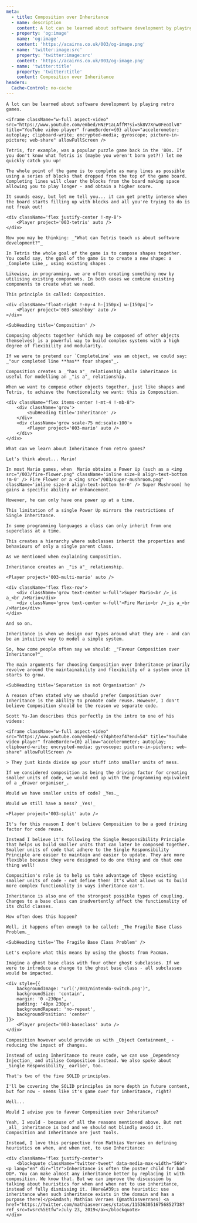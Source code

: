 ```yaml
---
meta:
  - title: Composition over Inheritance
  - name: description
    content: A lot can be learned about software development by playing retro games.
  - property: 'og:image'
    name: 'og:image'
    content: 'https://acairns.co.uk/003/og-image.png'
  - name: 'twitter:image:src'
    property: 'twitter:image:src'
    content: 'https://acairns.co.uk/003/og-image.png'
  - name: 'twitter:title'
    property: 'twitter:title'
    content: Composition over Inheritance
headers:
  Cache-Control: no-cache
---
```




<Post title={frontmatter.meta[0].title}>

    A lot can be learned about software development by playing retro games.

    <iframe className="w-full aspect-video" src="https://www.youtube.com/embed/HNzP1aLAffM?si=Sk8V7Xnw0FeoIlv8" title="YouTube video player" frameBorder={0} allow="accelerometer; autoplay; clipboard-write; encrypted-media; gyroscope; picture-in-picture; web-share" allowFullScreen />

    Tetris, for example, was a popular puzzle game back in the '80s. If you don't know what Tetris is (maybe you weren't born yet?!) let me quickly catch you up!

    The whole point of the game is to complete as many lines as possible using a series of blocks that dropped from the top of the game board. Completing lines will clear the blocks from the board making space allowing you to play longer - and obtain a higher score.

    It sounds easy, but let me tell you... it can get pretty intense when the board starts filling up with blocks and all you're trying to do is not freak out!

    <div className='flex justify-center !-my-8'>
        <Player project='003-tetris' auto />
    </div>

    Now you may be thinking: _"What can Tetris teach us about software development?"_

    In Tetris the whole goal of the game is to compose shapes together. You could say, the goal of the game is to create a new shape: a _Complete Line_, using existing shapes .

    Likewise, in programming, we are often creating something new by utilising existing components. In both cases we combine existing components to create what we need.

    This principle is called: Composition.

    <div className='float-right !-my-4 h-[150px] w-[150px]'>
        <Player project='003-smashboy' auto />
    </div>

    <SubHeading title='Composition' />

    Composing objects together (which may be composed of other objects themselves) is a powerful way to build complex systems with a high degree of flexibility and modularity.

    If we were to pretend our `CompleteLine` was an object, we could say: _"our completed line **has** four shapes"_.

    Composition creates a _"has a"_ relationship while inheritance is useful for modelling an _"is a"_ relationship.

    When we want to compose other objects together, just like shapes and Tetris, to achieve the functionality we want: this is Composition.

    <div className="flex items-center !-mt-4 !-mb-8">
        <div className='grow'>
            <SubHeading title='Inheritance' />
        </div>
        <div className='grow scale-75 md:scale-100'>
            <Player project='003-mario' auto />
        </div>
    </div>

    What can we learn about Inheritance from retro games?

    Let's think about... Mario!

    In most Mario games, when  Mario obtains a Power Up (such as a <img src="/003/fire-flower.png" className='inline size-8 align-text-bottom !m-0' /> Fire Flower or a <img src="/003/super-mushroom.png" className='inline size-8 align-text-bottom !m-0' /> Super Mushroom) he gains a specific ability or enhancement.

    However, he can only have one power up at a time.

    This limitation of a single Power Up mirrors the restrictions of Single Inheritance.

    In some programming languages a class can only inherit from one superclass at a time.

    This creates a hierarchy where subclasses inherit the properties and behaviours of only a single parent class.

    As we mentioned when explaining Composition.

    Inheritance creates an _"is a"_ relationship.

    <Player project='003-multi-mario' auto />

    <div className='flex flex-row'>
        <div className='grow text-center w-full'>Super Mario<br />_is a_<br />Mario</div>
        <div className='grow text-center w-full'>Fire Mario<br />_is a_<br />Mario</div>
    </div>

    And so on.

    Inheritance is when we design our types around what they are - and can be an intuitive way to model a simple system.

    So, how come people often say we should: _"Favour Composition over Inheritance?"_

    The main arguments for choosing Composition over Inheritance primarily revolve around the maintainability and flexibility of a system once it starts to grow.

    <SubHeading title='Separation is not Organisation' />

    A reason often stated why we should prefer Composition over Inheritance is the ability to promote code reuse. However, I don't believe Composition should be the reason we separate code.

    Scott Yu-Jan describes this perfectly in the intro to one of his videos:

    <iframe className="w-full aspect-video" src="https://www.youtube.com/embed/-s74phtezf4?end=54" title="YouTube video player" frameBorder={0} allow="accelerometer; autoplay; clipboard-write; encrypted-media; gyroscope; picture-in-picture; web-share" allowFullScreen />

    > They just kinda divide up your stuff into smaller units of mess.

    If we considered composition as being the driving factor for creating smaller units of code, we would end up with the programming equivalent of a _drawer organiser_.

    Would we have smaller units of code? _Yes._

    Would we still have a mess? _Yes!_

    <Player project='003-split' auto />

    It's for this reason I don't believe Composition to be a good driving factor for code reuse.

    Instead I believe it's following the Single Responsibility Principle that helps us build smaller units that can later be composed together. Smaller units of code that adhere to the Single Responsibility Principle are easier to maintain and easier to update. They are more flexible because they were designed to do one thing and do that one thing well!

    Composition's role is to help us take advantage of these existing smaller units of code - not define them! It's what allows us to build more complex functionality in ways inheritance can't.

    Inheritance is also one of the strongest possible types of coupling. Changes to a base class can inadvertently affect the functionality of its child classes.

    How often does this happen?

    Well, it happens often enough to be called: _The Fragile Base Class Problem._

    <SubHeading title='The Fragile Base Class Problem' />

    Let's explore what this means by using the ghosts from Pacman.

    Imagine a ghost base class with four other ghost subclasses. If we were to introduce a change to the ghost base class - all subclasses would be impacted.

    <div style={{
        backgroundImage: "url('/003/nintendo-switch.png')",
        backgroundSize: 'contain',
        margin: '0 -230px',
        padding: '40px 230px',
        backgroundRepeat: 'no-repeat',
        backgroundPosition: 'center'
    }}>
        <Player project='003-baseclass' auto />
    </div>

    Composition however would provide us with _Object Containment_ - reducing the impact of changes.

    Instead of using Inheritance to reuse code, we can use _Dependency Injection_ and utilise Composition instead. We also spoke about _Single Responsibility_ earlier, too.

    That's two of the five SOLID principles.

    I'll be covering the SOLID principles in more depth in future content, but for now - seems like it's game over for inheritance, right?

    Well...

    Would I advise you to favour Composition over Inheritance?

    Yeah, I would - because of all the reasons mentioned above. But not _all_ inheritance is bad and we should not blindly avoid it. Composition and Inheritance are just tools.

    Instead, I love this perspective from Mathias Verraes on defining heuristics on when, and when not, to use Inheritance:

    <div className='flex justify-center'>
        <blockquote className="twitter-tweet" data-media-max-width="560"><p lang="en" dir="ltr">Inheritance is often the poster child for bad OOP. You can make almost any inheritance better by replacing it with composition. We know that. But we can improve the discussion by talking about heuristics for when and when not to use inheritance, instead of fully dismissing it. (Here&#39;s one heuristic: use inheritance when such inheritance exists in the domain and has a purpose there)</p>&mdash; Mathias Verraes (@mathiasverraes) <a href="https://twitter.com/mathiasverraes/status/1153630516756852738?ref_src=twsrc%5Etfw">July 23, 2019</a></blockquote>
    </div>

</Post>





<script async src="https://platform.twitter.com/widgets.js" charSet="utf-8" />


